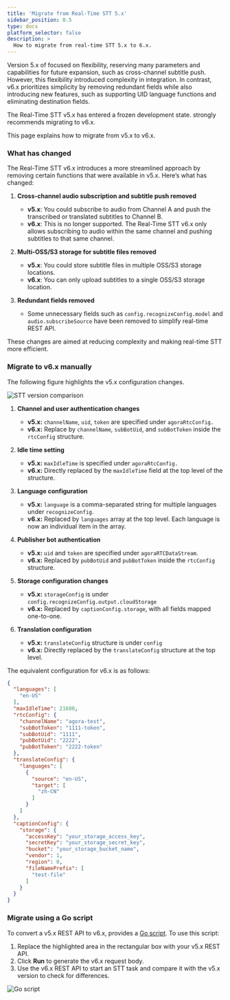 ```yaml
---
title: 'Migrate from Real-Time STT 5.x'
sidebar_position: 0.5
type: docs
platform_selector: false
description: >
  How to migrate from real-time STT 5.x to 6.x.
---
```



Version 5.x of <Vpd k="NAME" /> focused on flexibility, reserving many parameters and capabilities for future expansion, such as cross-channel subtitle push. However, this flexibility introduced complexity in integration. In contrast, v6.x prioritizes simplicity by removing redundant fields while also introducing new features, such as supporting UID language functions and eliminating destination fields.

<Admonition type="info" info="info">
The Real-Time STT v5.x has entered a frozen development state. <Vg k="COMPANY" /> strongly recommends migrating to v6.x.
</Admonition>

This page explains how to migrate from v5.x to v6.x.

### What has changed

The Real-Time STT v6.x introduces a more streamlined approach by removing certain functions that were available in v5.x. Here’s what has changed:

1. **Cross-channel audio subscription and subtitle push removed**

    * **v5.x**: You could subscribe to audio from Channel A and push the transcribed or translated subtitles to Channel B.
    * **v6.x**: This is no longer supported. The Real-Time STT v6.x only allows subscribing to audio within the same channel and pushing subtitles to that same channel.

1. **Multi-OSS/S3 storage for subtitle files removed**

    * **v5.x**: You could store subtitle files in multiple OSS/S3 storage locations.
    * **v6.x**: You can only upload subtitles to a single OSS/S3 storage location.

1. **Redundant fields removed**

    * Some unnecessary fields such as `config.recognizeConfig.model` and `audio.subscribeSource` have been removed to simplify real-time REST API.

These changes are aimed at reducing complexity and making real-time STT more efficient.

### Migrate to v6.x manually

The following figure highlights the v5.x configuration changes.

![STT version comparison](/images/real-time-stt/STT-v5-config.png)

1. **Channel and user authentication changes**  
    - **v5.x:** `channelName`, `uid`, `token`  are specified under `agoraRtcConfig.`
    - **v6.x:** Replace by `channelName`, `subBotUid`, and `subBotToken` inside the `rtcConfig` structure.  

2. **Idle time setting**  
    - **v5.x:** `maxIdleTime` is specified under `agoraRtcConfig.`
    - **v6.x:** Directly replaced by the `maxIdleTime` field at the top level of the structure.

3. **Language configuration**  
    - **v5.x:** `language` is a comma-separated string for multiple languages under `recognizeConfig`.
    - **v6.x:** Replaced by `languages` array at the top level. Each language is now an individual item in the array.  

4. **Publisher bot authentication**  
    - **v5.x:** `uid` and `token` are specified under `agoraRTCDataStream`.
    - **v6.x:** Replaced by `pubBotUid` and `pubBotToken` inside the `rtcConfig` structure.  

5. **Storage configuration changes**  
    - **v5.x:** `storageConfig`  is under `config.recognizeConfig.output.cloudStorage`
    - **v6.x:** Replaced by `captionConfig.storage`, with all fields mapped one-to-one.  

6. **Translation configuration**  
    - **v5.x:** `translateConfig` structure is under `config` 
    - **v6.x:** Directly replaced by the `translateConfig` structure at the top level.

The equivalent configuration for v6.x is as follows:

```json
{
  "languages": [
    "en-US"
  ],
  "maxIdleTime": 21600,
  "rtcConfig": {
    "channelName": "agora-test",
    "subBotToken": "1111-token",
    "subBotUid": "1111",
    "pubBotUid": "2222",
    "pubBotToken": "2222-token"
  },
  "translateConfig": {
    "languages": [
      {
        "source": "en-US",
        "target": [
          "zh-CN"
        ]
      }
    ]
  },
  "captionConfig": {
    "storage": {
      "accessKey": "your_storage_access_key",
      "secretKey": "your_storage_secret_key",
      "bucket": "your_storage_bucket_name",
      "vendor": 1,
      "region": 0,
      "fileNamePrefix": [
        "test-file"
      ]
    }
  }
}
```

### Migrate using a Go script

To convert a v5.x REST API to v6.x, <Vg k="COMPANY"/> provides a [Go script](https://goplay.tools/snippet/FnxvFiaFRW1). To use this script:

1. Replace the highlighted area in the rectangular box with your v5.x REST API.
1. Click **Run** to generate the v6.x request body.
1. Use the v6.x REST API to start an STT task and compare it with the v5.x version to check for differences.


![Go script](/images/real-time-stt/go-script-for-v6.x.png)







